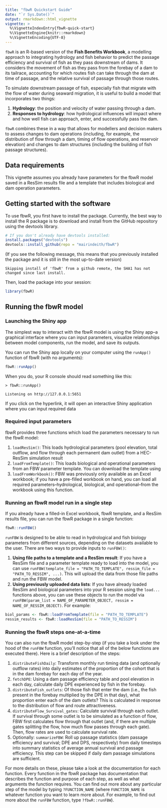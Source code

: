 ```yaml
---
title: "fbwR Quickstart Guide"
date: "`r Sys.Date()`"
output: rmarkdown::html_vignette
vignette: >
  %\VignetteIndexEntry{fbwR-quick-start}
  %\VignetteEngine{knitr::rmarkdown}
  %\VignetteEncoding{UTF-8}
---
```


`fbwR` is an R-based version of the **Fish Benefits Workbook**, a modelling approach to integrating hydrology and fish behavior to predict the passage efficiency and survival of fish as they pass downstream of dams.
It considers the movement of fish as they pass from the forebay of a dam to its tailrace, accounting for which routes fish can take through the dam at time of passage, and the relative survival of passage through those routes.

To simulate downstream passage of fish, especially fish that migrate with the flow of water during seaward migration, it is useful to build a model that incorporates two things: 

1. **Hydrology**: the position and velocity of water passing through a dam.
2. **Responses to hydrology**: how hydrological influences will impact where and how well fish can approach, enter, and successfully pass the dam.

`fbwR` combines these in a way that allows for modellers and decision makers to assess changes to dam operations (including, for example, the distribution of flow through a dam, timing of flow operations, and reservoir elevation) and changes to dam structures (including the building of fish passage structures). 

## Data requirements

This vignette assumes you already have parameters for the fbwR model saved in a ResSim results file and a template that includes biological and dam operation parameters. 

## Getting started with the software

To use fbwR, you first have to install the package.
Currently, the best way to install the R package is to download and install from the GitHub repository using the devtools library.

```r
# If you don't already have devtools installed: 
install.packages("devtools")
devtools::install_github(repo = "mairindeith/fbwR")
```

(If you see the following message, this means that you previously installed the package and it is still in the most up-to-date version)

```
Skipping install of 'fbwR' from a github remote, the SHA1 has not changed since last install.
```

Then, load the package into your session: 

```r
library(fbwR)
```

## Running the fbwR model

### Launching the Shiny app

The simplest way to interact with the fbwR model is using the Shiny app--a graphical interface where you can input parameters, visualize relationships between model components, run the model, and save its outputs.

You can run the Shiny app locally on your computer using the `runApp()` function of fbwR (with no arguments):

```r
fbwR::runApp()
``` 

When you do, your R console should read something like this: 

```
> fbwR::runApp()

Listening on http://127.0.0.1:5651
```

If you click on the hyperlink, it will open an interactive Shiny application where you can input required data 

### Required input parameters

fbwR provides three functions which load the parameters necessary to run the fbwR model: 

1. `loadResSim()`: This loads hydrological parameters (pool elevation, total outflow, and flow through each permanent dam outlet) from a HEC-ResSim simulation result
2. `loadFromTemplate()`: This loads biological and operational parameters from an FBW parameter template. You can download the template using 
3. `loadFromWorkbook()`: FBW was previously only available as an Excel workbook; if you have a pre-filled workbook on hand, you can load all required parameters--hydrological, biological, and operational--from the workbook using this function.

### Running an fbwR model run in a single step

If you already have a filled-in Excel workbook, fbwR template, and a ResSim results file, you can run the fbwR package in a single function:
 
```r
fbwR::runFBW()
```

`runFBW` is designed to be able to read in hydrological and fish biology parameters from different sources, depending on the datasets available to the user.
There are two ways to provide inputs to `runFBW()`: 

1. **Using file paths to a template and a ResSim result**: If you have a ResSim file and a parameter template ready to load into the model, you can use `runFBW(template_file = "PATH_TO_TEMPLATE", ressim_file = "PATH_TO_RESSIM", ...)`. This will upload the data from those file paths and run the FBW model.
2. **Using previously uploaded data lists**: If you have already loaded ResSim and biological parameters into your R session using the `load...` functions above, you can use these objects to run the model via `runFBW(param_list = NAME_OF_PARAMETER_OBJECT, ressim = NAME_OF_RESSIM_OBJECT)`. For example: 

```r
biol_params <- fbwR::loadFromTemplate(file = "PATH_TO_TEMPLATE")
ressim_results <- fbwR::loadResSim(file = "PATH_TO_RESSIM")
```

### Running the fbwR steps one-at-a-time 

You can also run the fbwR model step-by-step (if you take a look under the hood of the `runFBW` function, you'll notice that all of the below functions are executed there). 
Here is a brief description of the steps:

1. `distributeFishDaily`: Transform monthly run timing data (and optionally outflow rates) into daily estimates of the proportion of the cohort that is in the dam forebay for each day of the year.
2. `fetchDPE`: Using a dam passage efficiency table and pool elevation in each day, calculate daily DPE experienced by fish in the forebay.
3. `distributeFish_outlets`: Of those fish that enter the dam (i.e., the fish present in the forebay multiplied by the DPE in that day), what proportion enter each of the dam outlets? This is calculated in response to the distribution of flow and route attractiveness.
4. `distributeFlow_Survival_gates`: Calculate survival through each outlet. If survival through some outlet is to be simulated as a function of flow, FBW first calculates flow through that outlet (and, if there are multiple gates splitting the flow, how much flow passes through each gate). Then, flow rates are used to calculate survival rate. 
5. Optionally: `summarizeFBW`: Roll up passage statistics (dam passage efficiency and survival; DPE and DPS, respectively) from daily timesteps into summary statistics of average annual survival and passage efficiency. This step can be skipped if daily dam passage simulations are sufficient.  

For more details on these, please take a look at the documentation for each function. 
Every function in the fbwR package has documentation that describes the function and purpose of each step, as well as what arguments the function requires. 
You can find out more about any particular step of the model by typing `?FUNCTION_NAME` (where `FUNCTION_NAME` is whatever function you want to learn more about. For example, to find out more about the `runFBW` function, type `?fbwR::runFBW`). 